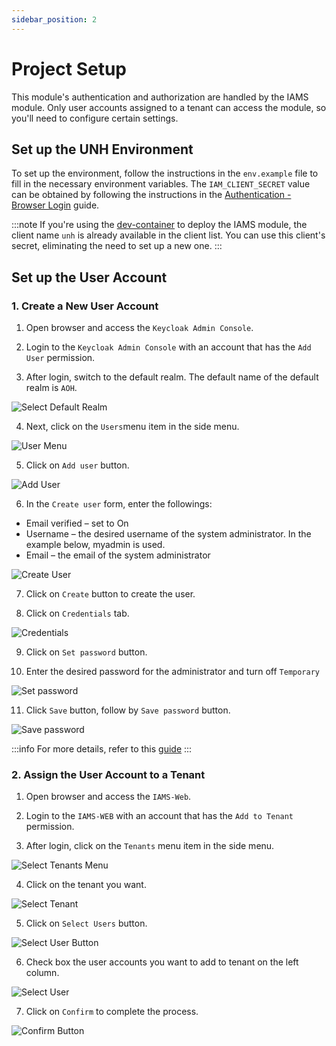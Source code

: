 ```yaml
---
sidebar_position: 2
---
```


# Project Setup

This module's authentication and authorization are handled by the IAMS module. Only user accounts assigned to a tenant can access the module, so you'll need to configure certain settings.

## Set up the UNH Environment
To set up the environment, follow the instructions in the `env.example` file to fill in the necessary environment variables. The `IAM_CLIENT_SECRET` value can be obtained by following the instructions in the [Authentication - Browser Login](/docs/modules/iams/development/authentication/browser-login.md#configuration) guide.

:::note
If you're using the [dev-container](/docs/modules/get-started/local-development.mdx) to deploy the IAMS module, the client name `unh` is already available in the client list. You can use this client's secret, eliminating the need to set up a new one.
:::

## Set up the User Account
### 1. Create a New User Account
1. Open browser and access the `Keycloak Admin Console`.

2. Login to the `Keycloak Admin Console` with an account that has the `Add User` permission.

3. After login, switch to the default realm. The default name of the default realm is `AOH`.

![Select Default Realm](/img/modules/iams/select-realm.png)

4. Next, click on the `Users`menu item in the side menu.

![User Menu](/img/modules/iams/users-menu.png)

5. Click on `Add user` button.

![Add User](/img/modules/iams/add-user.png)

6. In the `Create user` form, enter the followings:

-   Email verified – set to On
-   Username – the desired username of the system administrator. In the example below, myadmin is used.
-   Email – the email of the system administrator

![Create User](/img/modules/iams/create-user.png)

7. Click on `Create` button to create the user.

8. Click on `Credentials` tab.

![Credentials](/img/modules/iams/credentials.png)

9. Click on `Set password` button.

10. Enter the desired password for the administrator and turn off `Temporary`

![Set password](/img/modules/iams/set-password.png)

11. Click `Save` button, follow by `Save password` button.

![Save password](/img/modules/iams/save-password.png)

:::info
For more details, refer to this [guide](/docs/modules/iams/configuration/setup-system-admin-account.md)
:::

### 2. Assign the User Account to a Tenant
1. Open browser and access the `IAMS-Web`.

2. Login to the `IAMS-WEB` with an account that has the `Add to Tenant` permission.
   
3. After login, click on the `Tenants` menu item in the side menu.

![Select Tenants Menu](/img/modules/unh/web/tenants-menu.png)

4. Click on the tenant you want.

![Select Tenant](/img/modules/unh/web/tenant-list.png)

5. Click on `Select Users` button.

![Select User Button](/img/modules/unh/web/select-user-button.png)

6. Check box the user accounts you want to add to tenant on the left column.

![Select User](/img/modules/unh/web/select-user.png)

7. Click on `Confirm` to complete the process.

![Confirm Button](/img/modules/unh/web/confirm-button.png)